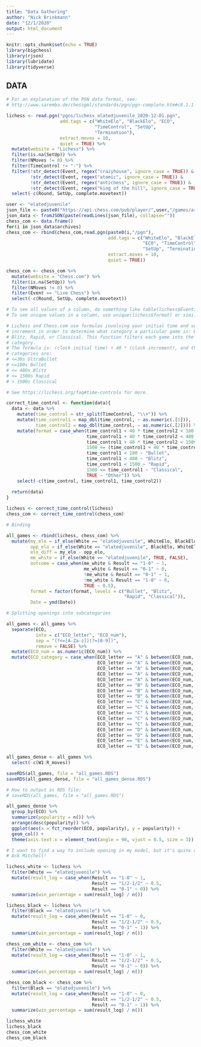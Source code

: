 ```yaml
---
title: "Data Gathering"
author: "Nick Brinkmann"
date: "12/1/2020"
output: html_document
---
```


```r
knitr::opts_chunk$set(echo = TRUE)
library(bigchess)
library(rjson)
library(lubridate)
library(tidyverse)
```

## DATA

```r
# For an explanation of the PGN data format, see:
# http://www.saremba.de/chessgml/standards/pgn/pgn-complete.htm#c8.1.1

lichess <- read.pgn("pgns/lichess_elatedjuvenile_2020-12-01.pgn", 
                    add.tags = c("WhiteElo", "BlackElo", "ECO",
                                 "TimeControl", "SetUp",
                                 "Termination"),
                    extract.moves = 10,
                    quiet = TRUE) %>%
  mutate(website = "Lichess") %>%
  filter(is.na(SetUp)) %>%
  filter(NMoves != 0) %>%
  filter(TimeControl != "-") %>%
  filter(!str_detect(Event, regex("crazyhouse", ignore_case = TRUE)) &
         !str_detect(Event, regex("atomic", ignore_case = TRUE)) &
         !str_detect(Event, regex("antichess", ignore_case = TRUE)) &
         !str_detect(Event, regex("king of the hill", ignore_case = TRUE))) %>%
  select(-c(Round, SetUp, complete.movetext))

```


```r
user <- "elatedjuvenile"
json_file <- paste0("https://api.chess.com/pub/player/",user,"/games/archives")
json_data <- fromJSON(paste(readLines(json_file), collapse=""))
chess_com <- data.frame()
for(i in json_data$archives)
chess_com <- rbind(chess_com,read.pgn(paste0(i,"/pgn"), 
                                      add.tags = c("WhiteElo", "BlackElo",
                                                   "ECO", "TimeControl", 
                                                   "SetUp", "Termination"),
                                      extract.moves = 10,
                                      quiet = TRUE))

chess_com <- chess_com %>%
  mutate(website = "Chess.com") %>%
  filter(is.na(SetUp)) %>%
  filter(NMoves != 0) %>%
  filter(Event == "Live Chess") %>%
  select(-c(Round, SetUp, complete.movetext))

# To see all values of a column, do something like table(lichess$Event) in console.
# To see unique values in a column, use unique(lichess$format) or similar.
```

```r
# Lichess and Chess.com use formulas involving your initial time and subsequent
# increment in order to determine what category a particular game is: Bullet,
# Blitz, Rapid, or Classical. This function filters each game into the correct
# category.
# The formula is: (clock initial time) + 40 * (clock increment), and the
# categories are:
# <=30s UltraBullet
# <=180s Bullet
# <= 480s Blitz
# <= 1500s Rapid
# > 1500s Classical

# See https://lichess.org/faq#time-controls for more.

correct_time_control <- function(data){
  data <- data %>%
    mutate(time_control = str_split(TimeControl, "\\+")) %>%
    mutate(time_control1 = map_dbl(time_control, ~ as.numeric(.[1])),
           time_control2 = map_dbl(time_control, ~ as.numeric(.[2]))) %>%
    mutate(format = case_when(time_control1 + 40 * time_control2 < 180 ~ "Bullet",
                              time_control1 + 40 * time_control2 < 480 ~ "Blitz",
                              time_control1 + 40 * time_control2 < 1500 ~ "Rapid",
                              1500 <= (time_control1 + 40 * time_control2) ~ "Classical",
                              time_control1 < 180 ~ "Bullet",
                              time_control1 < 480 ~ "Blitz",
                              time_control1 < 1500 ~ "Rapid",
                              1500 <= time_control1 ~ "Classical",
                              TRUE ~ "Other")) %>%
    select(-c(time_control, time_control1, time_control2))
  
  return(data)
}
```


```r
lichess <- correct_time_control(lichess)
chess_com <- correct_time_control(chess_com)
```


```r
# Binding

all_games <- rbind(lichess, chess_com) %>%
  mutate(my_elo = if_else(White == "elatedjuvenile", WhiteElo, BlackElo),
         opp_elo = if_else(White == "elatedjuvenile", BlackElo, WhiteElo),
         elo_diff = my_elo - opp_elo,
         me_white = if_else(White == "elatedjuvenile", TRUE, FALSE),
         outcome = case_when(me_white & Result == "1-0" ~ 1,
                             me_white & Result == "0-1" ~ 0,
                             !me_white & Result == "0-1" ~ 1,
                             !me_white & Result == "1-0" ~ 0,
                             TRUE ~ 0.5),
         format = factor(format, levels = c("Bullet", "Blitz", 
                                            "Rapid", "Classical")),
         Date = ymd(Date))

# Splitting openings into subcategories

all_games <- all_games %>% 
  separate(ECO,
           into = c("ECO_letter", "ECO_num"),
           sep = "(?<=[A-Za-z])(?=[0-9])",
           remove = FALSE) %>% 
  mutate(ECO_num = as.numeric(ECO_num)) %>% 
  mutate(ECO_category = case_when(ECO_letter == "A" & between(ECO_num, 0, 39) ~ "A00-A39",
                                  ECO_letter == "A" & between(ECO_num, 40, 44) ~ "A40-A44",
                                  ECO_letter == "A" & between(ECO_num, 45, 49) ~ "A45-A49",
                                  ECO_letter == "A" & between(ECO_num, 50, 79) ~ "A50-A79",
                                  ECO_letter == "A" & between(ECO_num, 80, 99) ~ "A80-A99",
                                  ECO_letter == "B" & between(ECO_num, 0, 9) ~ "B00-B09",
                                  ECO_letter == "B" & between(ECO_num, 10, 19) ~ "B10-B19",
                                  ECO_letter == "B" & between(ECO_num, 20, 99) ~ "B20-B99",
                                  ECO_letter == "C" & between(ECO_num, 0, 19) ~ "C00-C19",
                                  ECO_letter == "C" & between(ECO_num, 20, 29) ~ "C20-C29",
                                  ECO_letter == "C" & between(ECO_num, 30, 39) ~ "C30-C39",
                                  ECO_letter == "C" & between(ECO_num, 40, 59) ~ "C40-C59",
                                  ECO_letter == "C" & between(ECO_num, 60, 99) ~ "C60-C99",
                                  ECO_letter == "D" & between(ECO_num, 0, 69) ~ "D00-D69",
                                  ECO_letter == "D" & between(ECO_num, 70, 99) ~ "D70-D99",
                                  ECO_letter == "E" & between(ECO_num, 0, 59) ~ "E00-E59",
                                  ECO_letter == "E" & between(ECO_num, 60, 99) ~ "E60-E99"))

all_games_dense <- all_games %>% 
  select(-c(W1:R_moves))

saveRDS(all_games, file = "all_games.RDS")
saveRDS(all_games_dense, file = "all_games_dense.RDS")

# How to output as RDS file:
# saveRDS(all_games, file = "all_games.RDS")
```

```r
all_games_dense %>% 
  group_by(ECO) %>% 
  summarize(popularity = n()) %>% 
  arrange(desc(popularity)) %>% 
  ggplot(aes(x = fct_reorder(ECO, popularity), y = popularity)) +
  geom_col() +
  theme(axis.text.x = element_text(angle = 90, vjust = 0.5, size = 3))

# I want to find a way to include opening in my model, but it's quite difficult.
# Ask Mitchell!
```

```r
lichess_white <- lichess %>%
  filter(White == "elatedjuvenile") %>%
  mutate(result_log = case_when(Result == "1-0" ~ 1,
                                Result == "1/2-1/2" ~ 0.5,
                                Result == "0-1" ~ 0)) %>%
  summarize(win_percentage = sum(result_log) / n())

lichess_black <- lichess %>%
  filter(Black == "elatedjuvenile") %>%
  mutate(result_log = case_when(Result == "1-0" ~ 0,
                                Result == "1/2-1/2" ~ 0.5,
                                Result == "0-1" ~ 1)) %>%
  summarize(win_percentage = sum(result_log) / n())

chess_com_white <- chess_com %>%
  filter(White == "elatedjuvenile") %>%
  mutate(result_log = case_when(Result == "1-0" ~ 1,
                                Result == "1/2-1/2" ~ 0.5,
                                Result == "0-1" ~ 0)) %>%
  summarize(win_percentage = sum(result_log) / n())

chess_com_black <- chess_com %>%
  filter(Black == "elatedjuvenile") %>%
  mutate(result_log = case_when(Result == "1-0" ~ 0,
                                Result == "1/2-1/2" ~ 0.5,
                                Result == "0-1" ~ 1)) %>%
  summarize(win_percentage = sum(result_log) / n())

lichess_white
lichess_black
chess_com_white
chess_com_black
```


